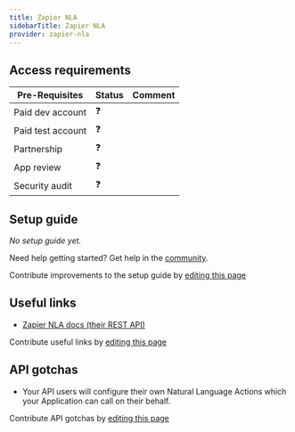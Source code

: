 ```yaml
---
title: Zapier NLA
sidebarTitle: Zapier NLA
provider: zapier-nla
---
```




<Overview />
<PreBuiltTooling />
<PreBuiltUseCases />

## Access requirements
| Pre-Requisites | Status | Comment|
| - | - | - |
| Paid dev account | ❓ |  |
| Paid test account | ❓ |  |
| Partnership | ❓ | |
| App review | ❓ |  |
| Security audit | ❓ | |


## Setup guide

_No setup guide yet._

<Tip>Need help getting started? Get help in the [community](https://nango.dev/slack).</Tip>

<Note>Contribute improvements to the setup guide by [editing this page](https://github.com/nangohq/nango/tree/master/docs-v2/integrations/all/zapier-nla.mdx)</Note>


## Useful links

-   [Zapier NLA docs (their REST API)](https://nla.zapier.com/api/v1/docs)

<Note>Contribute useful links by [editing this page](https://github.com/nangohq/nango/tree/master/docs-v2/integrations/all/zapier-nla.mdx)</Note>

## API gotchas

-   Your API users will configure their own Natural Language Actions which your Application can call on their behalf.

<Note>Contribute API gotchas by [editing this page](https://github.com/nangohq/nango/tree/master/docs-v2/integrations/all/zapier-nla.mdx)</Note>
